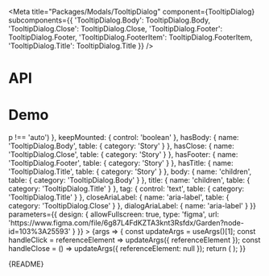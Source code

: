 
<Meta
  title="Packages/Modals/TooltipDialog"
  component={TooltipDialog}
  subcomponents={{
    'TooltipDialog.Body': TooltipDialog.Body,
    'TooltipDialog.Close': TooltipDialog.Close,
    'TooltipDialog.Footer': TooltipDialog.Footer,
    'TooltipDialog.FooterItem': TooltipDialog.FooterItem,
    'TooltipDialog.Title': TooltipDialog.Title
  }}
/>

# API

<ArgsTable />

# Demo

<Canvas>
  <Story
    name="TooltipDialog"
    args={{
      focusOnMount: true,
      hasArrow: true,
      restoreFocus: true,
      keepMounted: false,
      hasBody: true,
      body: BODY,
      hasClose: true,
      hasFooter: true,
      hasTitle: true,
      title: 'Title',
      closeAriaLabel: 'Close',
      dialogAriaLabel: 'Title'
    }}
    argTypes={{
      referenceElement: { control: false },
      fallbackPlacements: { control: 'multi-select', options: PLACEMENT.filter(p => p !== 'auto') },
      keepMounted: { control: 'boolean' },
      hasBody: { name: 'TooltipDialog.Body', table: { category: 'Story' } },
      hasClose: { name: 'TooltipDialog.Close', table: { category: 'Story' } },
      hasFooter: { name: 'TooltipDialog.Footer', table: { category: 'Story' } },
      hasTitle: { name: 'TooltipDialog.Title', table: { category: 'Story' } },
      body: { name: 'children', table: { category: 'TooltipDialog.Body' } },
      title: { name: 'children', table: { category: 'TooltipDialog.Title' } },
      tag: { control: 'text', table: { category: 'TooltipDialog.Title' } },
      closeAriaLabel: { name: 'aria-label', table: { category: 'TooltipDialog.Close' } },
      dialogAriaLabel: { name: 'aria-label' }
    }}
    parameters={{
      design: {
        allowFullscreen: true,
        type: 'figma',
        url: 'https://www.figma.com/file/6g87L4FdKZTA3knt3Rsfdx/Garden?node-id=103%3A25593'
      }
    }}
  >
    {args => {
      const updateArgs = useArgs()[1];
      const handleClick = referenceElement => updateArgs({ referenceElement });
      const handleClose = () => updateArgs({ referenceElement: null });
      return (
        <TooltipDialogStory {...args} count={3} handleClick={handleClick} onClose={handleClose} />
      );
    }}
  </Story>
</Canvas>

<Markdown>{README}</Markdown>
